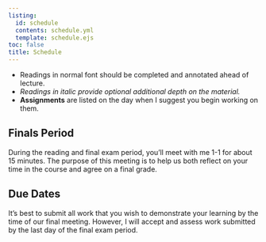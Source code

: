 ```yaml
---
listing: 
  id: schedule
  contents: schedule.yml
  template: schedule.ejs
toc: false
title: Schedule
--- 
```

  
- Readings in normal font should be completed and annotated ahead of lecture. 
- *Readings in italic provide optional additional depth on the material.*   
- **Assignments** are listed on the day when I suggest you begin working on them.     
 
:::{#schedule}
:::

## Finals Period 

During the reading and final exam period, you'll meet with me 1-1 for about 15 minutes. The purpose of this meeting is to help us both reflect on your time in the course and agree on a final grade. 

## Due Dates

It's best to submit all work that you wish to demonstrate your learning by the time of our final meeting. However, I will accept and assess work submitted by the last day of the final exam period. 

 
  
   